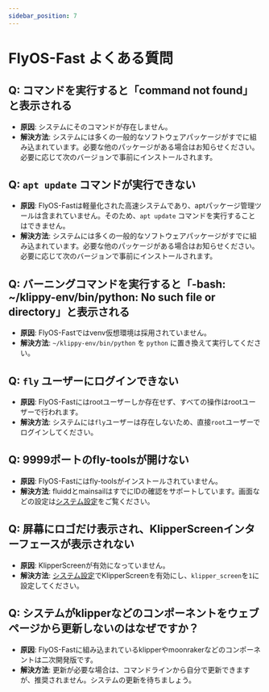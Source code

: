 ```yaml
---
sidebar_position: 7
---
```


# FlyOS-Fast よくある質問

## Q: コマンドを実行すると「command not found」と表示される
- **原因**: システムにそのコマンドが存在しません。
- **解決方法**: システムには多くの一般的なソフトウェアパッケージがすでに組み込まれています。必要な他のパッケージがある場合はお知らせください。必要に応じて次のバージョンで事前にインストールされます。

## Q: `apt update` コマンドが実行できない
- **原因**: FlyOS-Fastは軽量化された高速システムであり、aptパッケージ管理ツールは含まれていません。そのため、`apt update` コマンドを実行することはできません。
- **解決方法**: システムには多くの一般的なソフトウェアパッケージがすでに組み込まれています。必要な他のパッケージがある場合はお知らせください。必要に応じて次のバージョンで事前にインストールされます。

## Q: バーニングコマンドを実行すると「-bash: ~/klippy-env/bin/python: No such file or directory」と表示される
- **原因**: FlyOS-Fastではvenv仮想環境は採用されていません。
- **解決方法**: `~/klippy-env/bin/python` を `python` に置き換えて実行してください。

## Q: `fly` ユーザーにログインできない
- **原因**: FlyOS-Fastにはrootユーザーしか存在せず、すべての操作はrootユーザーで行われます。
- **解決方法**: システムには`fly`ユーザーは存在しないため、直接`root`ユーザーでログインしてください。

## Q: 9999ポートのfly-toolsが開けない
- **原因**: FlyOS-Fastにはfly-toolsがインストールされていません。
- **解決方法**: fluiddとmainsailはすでにIDの確認をサポートしています。画面などの設定は[システム設定](/docs/DebugDoc/flyos-fast/config)をご覧ください。

## Q: 屏幕にロゴだけ表示され、KlipperScreenインターフェースが表示されない
- **原因**: KlipperScreenが有効になっていません。
- **解決方法**: [システム設定](/docs/DebugDoc/flyos-fast/config)でKlipperScreenを有効にし、`klipper_screen`を`1`に設定してください。

## Q: システムがklipperなどのコンポーネントをウェブページから更新しないのはなぜですか？
- **原因**: FlyOS-Fastに組み込まれているklipperやmoonrakerなどのコンポーネントは二次開発版です。
- **解決方法**: 更新が必要な場合は、コマンドラインから自分で更新できますが、推奨されません。システムの更新を待ちましょう。
